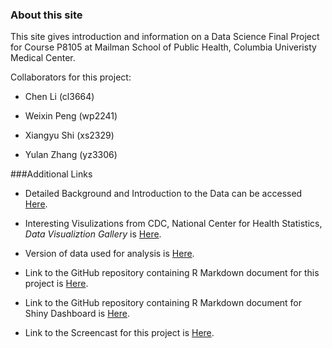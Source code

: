 ### About this site

This site gives introduction and information on a Data Science Final Project for Course P8105 at Mailman School of Public Health, Columbia Univeristy Medical Center.\

Collaborators for this project:

* Chen Li (cl3664)

* Weixin Peng (wp2241)

* Xiangyu Shi (xs2329)

* Yulan Zhang (yz3306)


\newline


###Additional Links

* Detailed Background and Introduction to the Data can be accessed [Here](https://catalog.data.gov/dataset/nchs-potentially-excess-deaths-from-the-five-leading-causes-of-death).

* Interesting Visulizations from CDC, National Center for Health Statistics, *Data Visualiztion Gallery* is [Here](https://www.cdc.gov/nchs/data-visualization/potentially-excess-deaths/).

* Version of data used for analysis is [Here](https://data.cdc.gov/api/views/vdpk-qzpr/rows.csv?accessType=DOWNLOAD).



* Link to the GitHub repository containing R Markdown document for this project is [Here](https://github.com/Fionalav/p8105_final_project).


* Link to the GitHub repository containing R Markdown document for Shiny Dashboard is [Here](https://github.com/Fionalav/final_project_shiny).



* Link to the Screencast for this project is [Here]().
